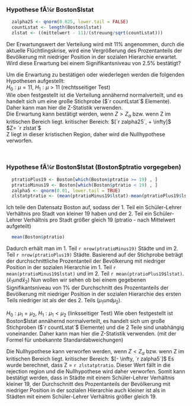 <div style="padding:10px">
### Hypothese fÃ¼r Boston$lstat

```r
  zalpha25 <- qnorm(0.025, lower.tail = FALSE)
  countLstat <- length(Boston$lstat)
  zlstat <- ((mittelwert - 11)/(streuung/sqrt(countLstat)))
```

Der Erwartungswert der Verteilung wird mit 11% angenommen, durch die aktuelle Flüchtlingskrise, wird eine Vergrößerung des Prozentanteils der Bevölkerung mit niedriger Position in der sozialen Hierarchie erwartet.<br>
Wird diese Erwartung bei einem Signifikantsniveau von 2.5% bestätigt?<br>

Um die Erwartung zu bestätigen oder wiederlegen werden die folgenden Hypothesen aufgestellt:<br>
$H_0 : \mu = 11$, $H_1 : \mu \gt 11$ (rechtsseitiger Test)<br>
Wie oben festgestellt ist die Verteilung annähernd normalverteilt, und es handelt sich um eine große Stichprobe
($`r countLstat`$ Elemente). Daher kann man hier die Z-Statistik verwenden. <br>
Die Erwartung kann bestätigt werden, wenn $Z \gt Z_\alpha$ bzw. wenn Z im kritischen Bereich liegt.
kritischer Bereich: $[`r zalpha25`, + \infty]$ <br>
$Z= `r zlstat`$ <br>
Z liegt in dieser kristischen Region, daher wird die Nullhypothese verworfen.

<br>

### Hypothese fÃ¼r Boston\$lstat (Boston\$ptratio vorgegeben)
```r
  ptratioPlus19 <- Boston[which(Boston$ptratio >= 19) , ]
  ptratioMinus19 <- Boston[which(Boston$ptratio < 19) , ]
  zalpha5 <- qnorm(0.01, lower.tail = TRUE)
  zlstatptratio <- (mean(ptratioMinus19$lstat)-mean(ptratioPlus19$lstat))/sqrt((sd(ptratioMinus19$lstat)/nrow(ptratioMinus19))+(sd(ptratioPlus19$lstat)/nrow(ptratioPlus19)))
```

Ich teile den Datensatz Boston auf, sodass der 1. Teil ein Schüler-Lehrer Verhältnis pro Stadt von kleiner 19 haben und der 2. Teil ein Schüler-Lehrer Verhältnis pro Stadt größer gleich 19 (ptratio - nach Mittelwert aufgeteilt)
```r
  mean(Boston$ptratio)
```

Dadurch erhält man im 1. Teil `r nrow(ptratioMinus19)` Städte und im 2. Teil `r nrow(ptratioPlus19)` Städte.
Basierend auf der Stichprobe  beträgt der durchschnittliche Prozentanteil der Bevölkerung mit niedriger Position in der sozialen Hierarchie im 1. Teil `r mean(ptratioMinus19$lstat)` und im 2. Teil `r mean(ptratioPlus19$lstat)`. ($\hat x_1 und \hat x_2$)
Nun wollen wir sehen ob bei einem gegebenen Signifikantsniveau von 1% der Durchschnitt des Prozentanteils der Bevölkerung mit niedriger Position in der sozialen Hierarchie des ersten Teils niedriger ist als der des 2. Teils ($\mu_1 und \mu_2$).

$H_0 : \mu_1 = \mu_2$, $H_1 : \mu_1 < \mu_2$ (linksseitiger Test)
Wie oben festgestellt ist Boston\$lstat annähernd normalverteilt, es handelt sich um große Stichproben ($`r countLstat`$ Elemente) und die 2 Teile sind unabhängig voneinander.  Daher kann man hier die Z-Statistik verwenden. (mit der Formel für unbekannte Standardabweichungen)

Die Nullhypothese kann verworfen werden, wenn $Z < Z_\alpha$ bzw. wenn Z im kritischen Bereich liegt.
kritischer Bereich: $[- \infty, `r zalpha5`]$
Es wurde berechnet, dass Z = `r zlstatptratio`. Dieser Wert fällt in die rejection region und die Nullhypothese wird daher verworfen. Somit kann bestätigt werden, dass in Städte mit einem Schüler-Lehrer Verhältnis kleiner 19, der Durchschnitt des Prozentanteils der Bevölkerung mit niedriger Position in der sozialen Hierarchie auch kleiner ist als in Städten mit einem Schüler-Lehrer Verhältnis größer gleich 19.
</div>
